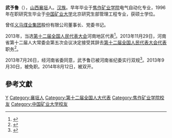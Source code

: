 '''武予鲁'''（{{bd|1955年|12月|}}），[[山西省|山西]][[襄垣县|襄垣]]人。[[汉族|汉族]]。早年毕业于[[河南理工大学|焦作矿业学院]]电气自动化专业，1996年在职研究生毕业于[[中国矿业大学|中国矿业大学]]北京研究生部管理工程专业，获硕士学位。

曾任[[义马煤业集团|义马煤业集团]]股份有限公司董事长、党委书记。

2013年，当选[[第十二届全国人民代表大会|第十二届全国人民代表大会]]河南地区代表<ref>{{cite news|title=全国人大代表信息-武予鲁|url= http://210.82.31.1:8084/delegate/viewDelegate.action?dbid=121453|accessdate=2013-04-05|newspaper=全国人大网}}{{dead link|date=2018年3月 |bot=InternetArchiveBot |fix-attempted=yes }}</ref>。2013年11月29日，河南省第十二届人大常委会第五次会议决定接受其辞去[[第十二届全国人民代表大会代表|第十二届全国人民代表大会代表]]职务<ref>{{cite news|title=第十二届全国人民代表大会常务委员会代表资格审查委员会关于个别代表的代表资格的报告（2013年12月28日第十二届全国人民代表大会常务委员会第六次会议通过）|url=http://www.npc.gov.cn/wxzl/gongbao/2014-03/21/content_1867682.htm|accessdate=2016-07-03|newspaper=中国人大网|archive-date=2016-08-28|archive-url=https://web.archive.org/web/20160828174533/http://www.npc.gov.cn/wxzl/gongbao/2014-03/21/content_1867682.htm|dead-url=no}}</ref>。

2013年7月26日，经河南省委同意，武予鲁已被河南省纪委实行双规<ref>{{Cite web|title=义煤集团董事长武予鲁被河南省纪委双规|url=http://www.bjnews.com.cn/finance/2013/07/29/275729.html|access-date=2021-11-25|date=2013-07-29|publisher=新京报|archive-date=2021-11-25|archive-url=https://web.archive.org/web/20211125140354/http://www.bjnews.com.cn/finance/2013/07/29/275729.html|dead-url=no}}</ref>。2013年9月30日，被免职。2014年8月12日，被双开。

==參考文獻==
{{reflist}}

{{中共十八大到十九大期间的反腐败工作}}

{{DEFAULTSORT:W}}
[[Category:武姓|Y]]
[[Category:襄垣人|Category:襄垣人]]
[[Category:第十二届全国人大代表|Category:第十二届全国人大代表]]
[[Category:焦作矿业学院校友|Category:焦作矿业学院校友]]
[[Category:中国矿业大学校友|Category:中国矿业大学校友]]